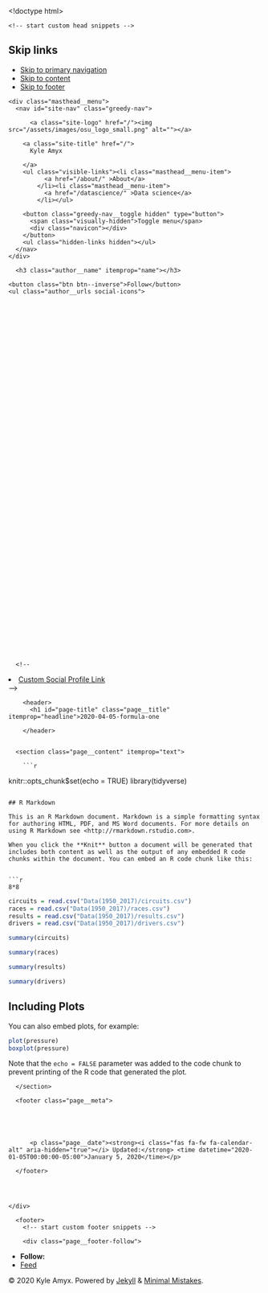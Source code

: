 <!doctype html>
<!--
  Minimal Mistakes Jekyll Theme 4.18.1 by Michael Rose
  Copyright 2013-2019 Michael Rose - mademistakes.com | @mmistakes
  Free for personal and commercial use under the MIT license
  https://github.com/mmistakes/minimal-mistakes/blob/master/LICENSE
-->
<html lang="en" class="no-js">
  <head>
    <meta charset="utf-8">

<!-- begin _includes/seo.html --><title>2020-04-05-formula-one - Kyle Amyx</title>
<meta name="description" content="Data Science Portfolio ">



<meta property="og:type" content="article">
<meta property="og:locale" content="en_US">
<meta property="og:site_name" content="Kyle Amyx">
<meta property="og:title" content="2020-04-05-formula-one">
<meta property="og:url" content="http://localhost:4000/formula-one/2020-04-05-formula-one.Rmd">


  <meta property="og:description" content="Data Science Portfolio ">







  <meta property="article:published_time" content="2020-01-05T00:00:00-05:00">





  

  


<link rel="canonical" href="http://localhost:4000/formula-one/2020-04-05-formula-one.Rmd">




<script type="application/ld+json">
  {
    "@context": "https://schema.org",
    
      "@type": "Person",
      "name": "Kyle Amyx",
      "url": "http://localhost:4000/"
    
  }
</script>






<!-- end _includes/seo.html -->


<link href="/feed.xml" type="application/atom+xml" rel="alternate" title="Kyle Amyx Feed">

<!-- https://t.co/dKP3o1e -->
<meta name="viewport" content="width=device-width, initial-scale=1.0">

<script>
  document.documentElement.className = document.documentElement.className.replace(/\bno-js\b/g, '') + ' js ';
</script>

<!-- For all browsers -->
<link rel="stylesheet" href="/assets/css/main.css">

<!--[if IE]>
  <style>
    /* old IE unsupported flexbox fixes */
    .greedy-nav .site-title {
      padding-right: 3em;
    }
    .greedy-nav button {
      position: absolute;
      top: 0;
      right: 0;
      height: 100%;
    }
  </style>
<![endif]-->



    <!-- start custom head snippets -->

<!-- insert favicons. use https://realfavicongenerator.net/ -->

<!-- end custom head snippets -->

  </head>

  <body class="layout--single">
    <nav class="skip-links">
  <h2 class="screen-reader-text">Skip links</h2>
  <ul>
    <li><a href="#site-nav" class="screen-reader-shortcut">Skip to primary navigation</a></li>
    <li><a href="#main" class="screen-reader-shortcut">Skip to content</a></li>
    <li><a href="#footer" class="screen-reader-shortcut">Skip to footer</a></li>
  </ul>
</nav>

    <!--[if lt IE 9]>
<div class="notice--danger align-center" style="margin: 0;">You are using an <strong>outdated</strong> browser. Please <a href="https://browsehappy.com/">upgrade your browser</a> to improve your experience.</div>
<![endif]-->

    

<div class="masthead">
  <div class="masthead__inner-wrap">
    <div class="masthead__menu">
      <nav id="site-nav" class="greedy-nav">
        
          <a class="site-logo" href="/"><img src="/assets/images/osu_logo_small.png" alt=""></a>
        
        <a class="site-title" href="/">
          Kyle Amyx
          
        </a>
        <ul class="visible-links"><li class="masthead__menu-item">
              <a href="/about/" >About</a>
            </li><li class="masthead__menu-item">
              <a href="/datascience/" >Data science</a>
            </li></ul>
        
        <button class="greedy-nav__toggle hidden" type="button">
          <span class="visually-hidden">Toggle menu</span>
          <div class="navicon"></div>
        </button>
        <ul class="hidden-links hidden"></ul>
      </nav>
    </div>
  </div>
</div>


    <div class="initial-content">
      



<div id="main" role="main">
  
  <div class="sidebar sticky">
  


<div itemscope itemtype="https://schema.org/Person">

  

  <div class="author__content">
    
      <h3 class="author__name" itemprop="name"></h3>
    
    
  </div>

  <div class="author__urls-wrapper">
    <button class="btn btn--inverse">Follow</button>
    <ul class="author__urls social-icons">
      

      

      

      

      

      

      

      

      

      

      

      

      

      

      

      

      

      

      

      

      

      

      

      

      

      

      <!--
  <li>
    <a href="http://link-to-whatever-social-network.com/user/" itemprop="sameAs" rel="nofollow noopener noreferrer">
      <i class="fas fa-fw" aria-hidden="true"></i> Custom Social Profile Link
    </a>
  </li>
-->
    </ul>
  </div>
</div>

  
  </div>


  <article class="page" itemscope itemtype="https://schema.org/CreativeWork">
    <meta itemprop="headline" content="2020-04-05-formula-one">
    
    <meta itemprop="datePublished" content="2020-01-05T00:00:00-05:00">
    

    <div class="page__inner-wrap">
      
        <header>
          <h1 id="page-title" class="page__title" itemprop="headline">2020-04-05-formula-one
</h1>
          
        </header>
      

      <section class="page__content" itemprop="text">
        
        ```r
knitr::opts_chunk$set(echo = TRUE)
library(tidyverse)
```

## R Markdown

This is an R Markdown document. Markdown is a simple formatting syntax for authoring HTML, PDF, and MS Word documents. For more details on using R Markdown see <http://rmarkdown.rstudio.com>.

When you click the **Knit** button a document will be generated that includes both content as well as the output of any embedded R code chunks within the document. You can embed an R code chunk like this:


```r
8*8

```

```r
circuits = read.csv("Data(1950_2017)/circuits.csv")
races = read.csv("Data(1950_2017)/races.csv")
results = read.csv("Data(1950_2017)/results.csv")
drivers = read.csv("Data(1950_2017)/drivers.csv")

```


```r
summary(circuits)
```

```r
summary(races)
```

```r
summary(results)
```

```r
summary(drivers)
```

## Including Plots

You can also embed plots, for example:

```r
plot(pressure)
boxplot(pressure)
```

Note that the `echo = FALSE` parameter was added to the code chunk to prevent printing of the R code that generated the plot.


        
      </section>

      <footer class="page__meta">
        
        


        
          <p class="page__date"><strong><i class="fas fa-fw fa-calendar-alt" aria-hidden="true"></i> Updated:</strong> <time datetime="2020-01-05T00:00:00-05:00">January 5, 2020</time></p>
        
      </footer>

      

      
    </div>

    
  </article>

  
  
</div>

    </div>

    

    <div id="footer" class="page__footer">
      <footer>
        <!-- start custom footer snippets -->

<!-- end custom footer snippets -->
        <div class="page__footer-follow">
  <ul class="social-icons">
    
      <li><strong>Follow:</strong></li>
    

    
      
        
      
        
      
        
      
        
      
        
      
        
      
    

    <li><a href="/feed.xml"><i class="fas fa-fw fa-rss-square" aria-hidden="true"></i> Feed</a></li>
  </ul>
</div>

<div class="page__footer-copyright">&copy; 2020 Kyle Amyx. Powered by <a href="https://jekyllrb.com" rel="nofollow">Jekyll</a> &amp; <a href="https://mademistakes.com/work/minimal-mistakes-jekyll-theme/" rel="nofollow">Minimal Mistakes</a>.</div>

      </footer>
    </div>

    
  <script src="/assets/js/main.min.js"></script>
  <script src="https://kit.fontawesome.com/4eee35f757.js"></script>















  </body>
</html>

